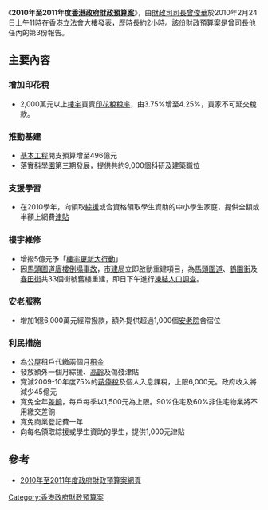 《'''2010年至2011年度[[香港政府|香港政府]][[財政預算案|財政預算案]]'''》，由[[財政司司長|財政司司長]][[曾俊華|曾俊華]]於2010年2月24日上午11時在[[香港立法會大樓|香港立法會大樓]]發表，歷時長約2小時。該份財政預算案是曾司長他任內的第3份報告。

== 主要內容 ==
===增加印花稅===
*2,000萬元以上[[物業|樓宇]]買賣[[印花稅|印花稅]][[稅率|稅率]]，由3.75%增至4.25%，買家不可延交稅款。

===推動基建===
*[[基礎設施|基本工程]]開支預算增至496億元
*落實[[科學園|科學園]]第三期發展，提供共約9,000個科研及建築職位

===支援學習===
*在2010學年，向領取[[綜援|綜援]]或合資格領取學生資助的中小學生家庭，提供全額或半額上網費[[津貼|津貼]]

===樓宇維修===
*增撥5億元予「[[樓宇更新大行動|樓宇更新大行動]]」
*因[[馬頭圍道唐樓倒塌事故|馬頭圍道唐樓倒塌事故]]，[[市建局|市建局]]立即啟動重建項目，為[[馬頭圍道|馬頭圍道]]、[[鶴園街|鶴園街]]及[[春田街|春田街]]共33個街號舊樓重建，即日下午進行[[凍結人口調查|凍結人口調查]]。

===安老服務===
*增加1億6,000萬元經常撥款，額外提供超過1,000個[[安老院|安老院]]舍宿位

===利民措施===
*為[[香港公共屋邨|公屋]]租戶代繳兩個月[[租金|租金]]
*發放額外一個月綜援、[[生果金|高齡]]及傷殘津貼
*寬減2009-10年度75%的[[薪俸稅|薪俸稅]]及個人入息課稅，上限6,000元。政府收入將減少45億元
*寬免全年[[差餉|差餉]]，每戶每季以1,500元為上限。90%住宅及60%非住宅物業將不用繳交差餉
*寬免商業登記費一年
*向每名領取綜援或學生資助的學生，提供1,000元津貼

==參考==
*[http://www.budget.gov.hk/ 2010年至2011年度政府財政預算案網頁]{{Wayback|url=http://www.budget.gov.hk/ |date=20201230053828 }}

{{歷年香港政府財政預算案}}
{{HK-govpoli-stub}}

[[Category:香港政府財政預算案|Category:香港政府財政預算案]]